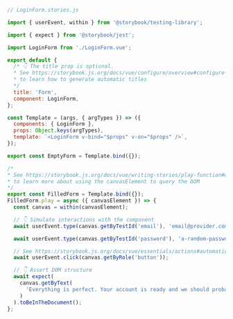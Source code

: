 ```js
// LoginForm.stories.js

import { userEvent, within } from '@storybook/testing-library';

import { expect } from '@storybook/jest';

import LoginForm from './LoginForm.vue';

export default {
  /* 👇 The title prop is optional.
  * See https://storybook.js.org/docs/vue/configure/overview#configure-story-loading
  * to learn how to generate automatic titles
  */
  title: 'Form',
  component: LoginForm,
};

const Template = (args, { argTypes }) => ({
  components: { LoginForm },
  props: Object.keys(argTypes),
  template: `<LoginForm v-bind="$props" v-on="$props" />`,
});

export const EmptyForm = Template.bind({});

/*
* See https://storybook.js.org/docs/vue/writing-stories/play-function#working-with-the-canvas
* to learn more about using the canvasElement to query the DOM
*/
export const FilledForm = Template.bind({});
FilledForm.play = async ({ canvasElement }) => {
  const canvas = within(canvasElement);

  // 👇 Simulate interactions with the component
  await userEvent.type(canvas.getByTestId('email'), 'email@provider.com');

  await userEvent.type(canvas.getByTestId('password'), 'a-random-password');

  // See https://storybook.js.org/docs/vue/essentials/actions#automatically-matching-args to learn how to setup logging in the Actions panel
  await userEvent.click(canvas.getByRole('button'));

  // 👇 Assert DOM structure
  await expect(
    canvas.getByText(
      'Everything is perfect. Your account is ready and we should probably get you started!'
    )
  ).toBeInTheDocument();
};
```